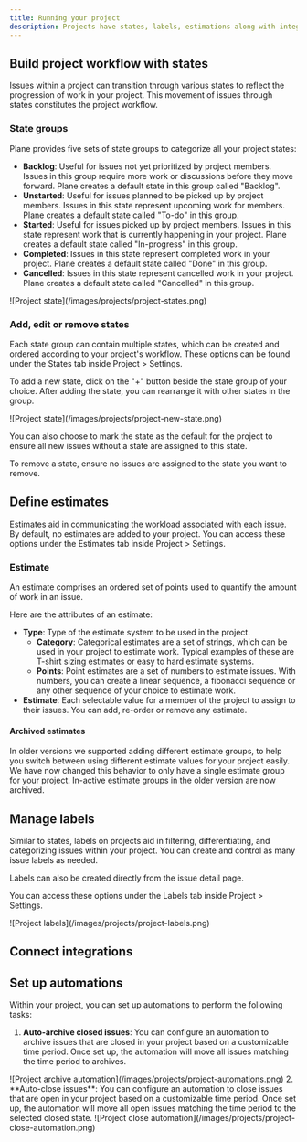 ```yaml
---
title: Running your project
description: Projects have states, labels, estimations along with integrations and automations which can be setup to run your project smoothly.
---
```

## Build project workflow with states

Issues within a project can transition through various states to reflect the progression of work in your project. This movement of issues through states constitutes the project workflow.

### State groups

Plane provides five sets of state groups to categorize all your project states:

- **Backlog**: Useful for issues not yet prioritized by project members. Issues in this group require more work or discussions before they move forward. Plane creates a default state in this group called "Backlog".
- **Unstarted**: Useful for issues planned to be picked up by project members. Issues in this state represent upcoming work for members. Plane creates a default state called "To-do" in this group.
- **Started**: Useful for issues picked up by project members. Issues in this state represent work that is currently happening in your project. Plane creates a default state called "In-progress" in this group.
- **Completed**: Issues in this state represent completed work in your project. Plane creates a default state called "Done" in this group.
- **Cancelled**: Issues in this state represent cancelled work in your project. Plane creates a default state called "Cancelled" in this group.

<Frame>![Project state](/images/projects/project-states.png)</Frame>

### Add, edit or remove states

Each state group can contain multiple states, which can be created and ordered according to your project's workflow. These options can be found under the States tab inside Project &gt; Settings.

To add a new state, click on the "+" button beside the state group of your choice. After adding the state, you can rearrange it with other states in the group.

<Frame>![Project state](/images/projects/project-new-state.png)</Frame>

You can also choose to mark the state as the default for the project to ensure all new issues without a state are assigned to this state.

To remove a state, ensure no issues are assigned to the state you want to remove.

## Define estimates

Estimates aid in communicating the workload associated with each issue. By default, no estimates are added to your project. You can access these options under the Estimates tab inside Project &gt; Settings.

### Estimate

An estimate comprises an ordered set of points used to quantify the amount of work in an issue.

Here are the attributes of an estimate:

- **Type**: Type of the estimate system to be used in the project.
    - **Category**: Categorical estimates are a set of strings, which can be used in your project to estimate work. Typical examples of these are T-shirt sizing estimates or easy to hard estimate systems.
    - **Points**: Point estimates are a set of numbers to estimate issues. With numbers, you can create a linear sequence, a fibonacci sequence or any other sequence of your choice to estimate work.
- **Estimate**: Each selectable value for a member of the project to assign to their issues. You can add, re-order or remove any estimate.

#### Archived estimates
In older versions we supported adding different estimate groups, to help you switch between using different estimate values for your project easily. We have now changed this behavior to only have a single estimate group for your project. In-active estimate groups in the older version are now archived.

## Manage labels

Similar to states, labels on projects aid in filtering, differentiating, and categorizing issues within your project. You can create and control as many issue labels as needed.

<Note> Labels can also be created directly from the issue detail page.</Note>

You can access these options under the Labels tab inside Project > Settings.
<Frame>![Project labels](/images/projects/project-labels.png)</Frame>


## Connect integrations

## Set up automations

Within your project, you can set up automations to perform the following tasks:

1. **Auto-archive closed issues**: You can configure an automation to archive issues that are closed in your project based on a customizable time period. Once set up, the automation will move all issues matching the time period to archives.
<Frame>![Project archive automation](/images/projects/project-automations.png)</Frame>
2. **Auto-close issues**: You can configure an automation to close issues that are open in your project based on a customizable time period. Once set up, the automation will move all open issues matching the time period to the selected closed state.
<Frame>![Project close automation](/images/projects/project-close-automation.png)</Frame>
